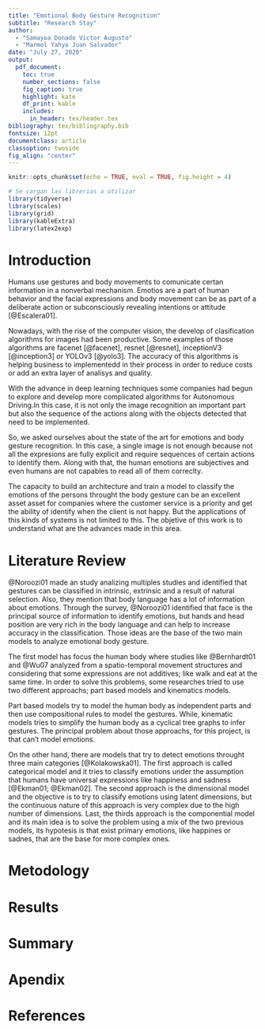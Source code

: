 ---
title: "Emotional Body Gesture Recognition"
subtitle: "Research Stay"
author:
  - "Samayoa Donado Victor Augusto"
  - "Marmol Yahya Juan Salvador"
date: "July 27, 2020"
output:
  pdf_document:
    toc: true
    number_sections: false
    fig_caption: true
    highlight: kate
    df_print: kable
    includes:
      in_header: tex/header.tex
bibliography: tex/bibliography.bib
fontsize: 12pt
documentclass: article
classoption: twoside
fig_align: "center"
---

\newpage

```{r setup, include = FALSE, eval = TRUE}
knitr::opts_chunk$set(echo = TRUE, eval = TRUE, fig.height = 4)

# Se cargan las librerias a utilizar
library(tidyverse)
library(scales)
library(grid)
library(kableExtra)
library(latex2exp)
```

# Introduction

Humans use gestures and body movements to comunicate certan information in a nonverbal mechanism. Emotios are a part of human behavior and the facial expressions and body movement can be as part of a deliberate action or subconsciously revealing intentions or attitude [@Escalera01].

Nowadays, with the rise of the computer vision, the develop of clasification algorithms for images had been productive. Some examples of those algorithms are facenet [@facenet], resnet [@resnet], inceptionV3 [@inception3] or YOLOv3 [@yolo3]. The accuracy of this algorithms is helping business to implementedd in their process in order to reduce costs or add an extra layer of analisys and quality.

With the advance in deep learning techniques some companies had begun to explore and develop more complicated algorithms for Autonomous Driving.In this case, it is not only the image recognition an important part but also the sequence of the actions along with the objects detected that need to be implemented.

So, we asked ourselves about the state of the art for emotions and body gesture recognition. In this case, a single image is not enough because not all the expresions are fully explicit and require sequences of certain actions to identify them. Along with that, the human emotions are subjectives and even humans are not capables to read all of them correclty.

The capacity to build an architecture and train a model to classify the emotions of the persons throught the body gesture can be an excellent asset asset for companies where the customer service is a priority and get the ability of identify when the client is not happy. But the applications of this kinds of systems is not limited to this. The objetive of this work is to understand what are the advances made in this area.


# Literature Review

@Noroozi01 made an study analizing multiples studies and identified that gestures can be classified in intrinsic, extrinsic and a result of natural selection. Also, they mention that body language has a lot of information about emotions. Through the survey, @Noroozi01 identified that face is the principal source of information to identify emotions, but hands and head position are very rich in the body language and can help to increase accuracy in the classification. Those ideas are the base of the two main models to analyze emotional body gesture.

The first model has focus the human body where studies like @Bernhardt01 and @Wu07 analyzed from a spatio-temporal movement structures and considering that some expressions are not additives; like walk and eat at the same time. In order to solve this problems, some researches tried to use two different approachs; part based models and kinematics models.

Part based models try to model the human body as independent parts and then use compositional rules to model the gestures. While, kinematic models tries to simplify the human body as a cyclical tree graphs to infer gestures. The principal problem about those approachs, for this project, is that can't model emotions.

On the other hand, there are models that try to detect emotions throught three main categories [@Kolakowska01]. The first approach is called categorical model and it tries to classify emotions under the assumption that humans have universal expressions like happiness and sadness [@Ekman01; @Ekman02]. The second approach is the dimensional model and the objective is to try to classify emotions using latent dimensions, but the continuous nature of this approach is very complex due to the high number of dimensions. Last, the thirds approach is the componential model and its main idea is to solve the problem using a mix of the two previous models, its hypotesis is that exist primary emotions, like happines or sadnes, that are the base for more complex ones.


# Metodology

# Results

# Summary

# Apendix

# References